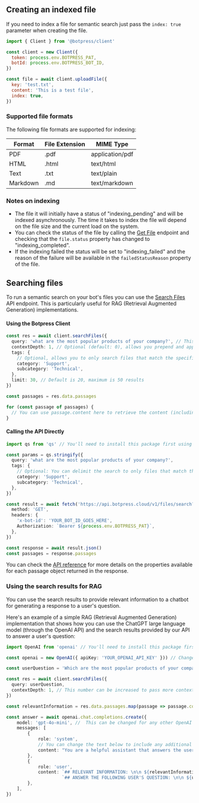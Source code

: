 ## Creating an indexed file

If you need to index a file for semantic search just pass the `index: true` parameter when creating the file.

```javascript
import { Client } from '@botpress/client'

const client = new Client({
  token: process.env.BOTPRESS_PAT,
  botId: process.env.BOTPRESS_BOT_ID,
})

const file = await client.uploadFile({
  key: 'test.txt',
  content: 'This is a test file',
  index: true,
})
```

### Supported file formats

The following file formats are supported for indexing:

| Format   | File Extension | MIME Type       |
| -------- | -------------- | --------------- |
| PDF      | .pdf           | application/pdf |
| HTML     | .html          | text/html       |
| Text     | .txt           | text/plain      |
| Markdown | .md            | text/markdown   |

### Notes on indexing

- The file it will initially have a status of "indexing_pending" and will be indexed asynchronously. The time it takes to index the file will depend on the file size and the current load on the system.
- You can check the status of the file by calling the [Get File](../docs/api-documentation/#get-file) endpoint and checking that the `file.status` property has changed to "indexing_completed".
- If the indexing failed the status will be set to "indexing_failed" and the reason of the failure will be available in the `failedStatusReason` property of the file.

## Searching files

To run a semantic search on your bot's files you can use the [Search Files](/api-documentation/#search-files) API endpoint. This is particularly useful for RAG (Retrieval Augmented Generation) implementations.

#### Using the Botpress Client

```ts
const res = await client.searchFiles({
  query: 'what are the most popular products of your company?', // This is the natural language query (e.g. a user's question) to be used for running a semantic search on the files of the bot.
  contextDepth: 1, // Optional (default: 0), allows you prepend and append the surrounding context to each matching passage in the search results
  tags: {
    // Optional, allows you to only search files that match the specified tags. Useful if you only want to search a subset of the bot's files.
    category: 'Support',
    subcategory: 'Technical',
  },
  limit: 30, // Default is 20, maximum is 50 results
})

const passages = res.data.passages

for (const passage of passages) {
  // You can use passage.content here to retrieve the content (including surrounding context, if any) of each matching passage
}
```

#### Calling the API Directly

```ts
import qs from 'qs' // You'll need to install this package first using your favorite package manager

const params = qs.stringify({
  query: 'what are the most popular products of your company?',
  tags: {
    // Optional: You can delimit the search to only files that match the specified tags
    category: 'Support',
    subcategory: 'Technical',
  },
})

const result = await fetch('https://api.botpress.cloud/v1/files/search?' + params, {
  method: 'GET',
  headers: {
    'x-bot-id': 'YOUR_BOT_ID_GOES_HERE',
    Authorization: `Bearer ${process.env.BOTPRESS_PAT}`,
  },
})

const response = await result.json()
const passages = response.passages
```

You can check the [API reference](/api-documentation/#search-files) for more details on the properties available for each passage object returned in the response.

### Using the search results for RAG

You can use the search results to provide relevant information to a chatbot for generating a response to a user's question.

Here's an example of a simple RAG (Retrieval Augmented Generation) implementation that shows how you can use the ChatGPT large language model (through the OpenAI API) and the search results provided by our API to answer a user's question:

```ts
import OpenAI from 'openai' // You'll need to install this package first using your favorite package manager

const openai = new OpenAI({ apiKey: 'YOUR_OPENAI_API_KEY' })) // Change this for your own OpenAI API key

const userQuestion = 'Which are the most popular products of your company?' // This will come from the user's input

const res = await client.searchFiles({
  query: userQuestion,
  contextDepth: 1, // This number can be increased to pass more context to the model for each matching passage
})

const relevantInformation = res.data.passages.map(passage => passage.content).join("\n\n----------\n\n")

const answer = await openai.chat.completions.create({
    model: 'gpt-4o-mini', //  This can be changed for any other OpenAI model available here: https://platform.openai.com/docs/models
    messages: [
        {
            role: 'system',
            // You can change the text below to include any additional instructions to the model
            content: "You are a helpful assistant that answers the user's question based only on the relevant information you are provided along with the question.",
        },
        {
            role: 'user',
            content: `## RELEVANT INFORMATION: \n\n ${relevantInformation}\n\n` +
                     `## ANSWER THE FOLLOWING USER'S QUESTION: \n\n ${userQuestion}`,
        },
    ],
})
```
